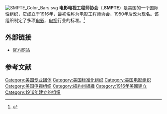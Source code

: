 {{Expand|time=2013-03-30}}
[[File:SMPTE_Color_Bars.svg|thumb]]
'''电影电视工程师协会'''（'''{{lang-en|Society of Motion Picture and Television Engineers}}''','''SMPTE'''）是美国的一个国际性组织，它成立于1916年，最初名称为电影工程师协会，1950年后改为现名。该组织制定了多项[[电影|电影]]、[[电视|电视]]行业的标准。<ref>{{Cite web |url=http://www.smpte.org/about/ |title=About Us |accessdate=2011-01-27 |archive-date=2011-02-22 |archive-url=https://web.archive.org/web/20110222042255/http://www.smpte.org/about/ |dead-url=no }}</ref>

==外部链接==
*[https://web.archive.org/web/20110122182208/http://www.smpte.org/home/ 官方网站]
==参考文献==
{{reflist}}

{{Music technology}}

[[Category:美国专业团体|Category:美国专业团体]]
[[Category:美国标准化组织|Category:美国标准化组织]]
[[Category:美国电影组织|Category:美国电影组织]]
[[Category:美国电视组织|Category:美国电视组织]]
[[Category:紐約州組織|Category:紐約州組織]]
[[Category:1916年美國建立|Category:1916年美國建立]]
[[Category:1916年建立的组织|Category:1916年建立的组织]]